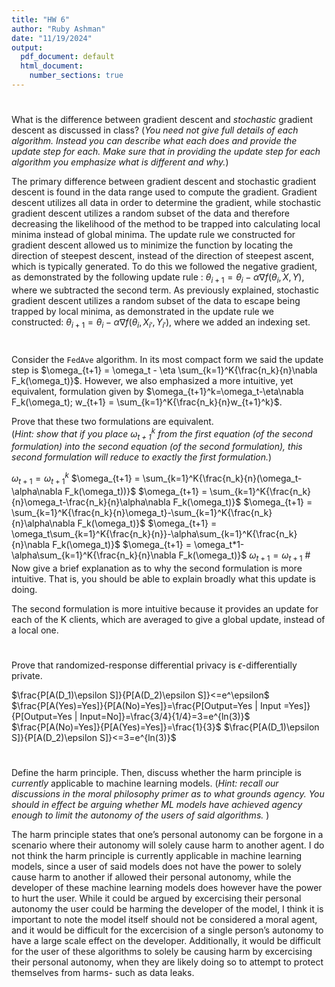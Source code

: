 ```yaml
---
title: "HW 6"
author: "Ruby Ashman"
date: "11/19/2024"
output:
  pdf_document: default
  html_document:
    number_sections: true
---
```


#
What is the difference between gradient descent and *stochastic* gradient descent as discussed in class?  (*You need not give full details of each algorithm.  Instead you can describe what each does and provide the update step for each.  Make sure that in providing the update step for each algorithm you emphasize what is different and why.*)

The primary difference between gradient descent and stochastic gradient descent is found in the data range used to compute the gradient. Gradient descent utilizes all data in order to determine the gradient, while stochastic gradient descent utilizes a random subset of the data and therefore decreasing the likelihood of the method to be trapped into calculating local minima instead of global minima. The update rule we constructed for gradient descent allowed us to minimize the function by locating the direction of steepest descent, instead of the direction of steepest ascent, which is typically generated. To do this we followed the negative gradient, as demonstrated by the following update rule : $\theta_{i+1} = \theta_i - \alpha\nabla f(\theta_i, X, Y)$, where we subtracted the second term. As previously explained, stochastic gradient descent utilizes a random subset of the data to escape being trapped by local minima, as demonstrated in the update rule we constructed: $\theta_{i+1} = \theta_i - \alpha\nabla f(\theta_i, X_{i'}, Y_{i'})$, where we added an indexing set. 

#
Consider the `FedAve` algorithm.  In its most compact form we said the update step is $\omega_{t+1} = \omega_t - \eta \sum_{k=1}^K{\frac{n_k}{n}\nabla F_k(\omega_t)}$.  However, we also emphasized a more intuitive, yet equivalent, formulation given by $\omega_{t+1}^k=\omega_t-\eta\nabla F_k(\omega_t); w_{t+1} = \sum_{k=1}^K{\frac{n_k}{n}w_{t+1}^k}$.  

Prove that these two formulations are equivalent.  
(*Hint: show that if you place $\omega_{t+1}^k$ from the first equation (of the second formulation) into the second equation (of the second formulation), this second formulation will reduce to exactly the first formulation.*) 

$\omega_{t+1} =\omega_{t+1}^k$
$\omega_{t+1} = \sum_{k=1}^K{\frac{n_k}{n}(\omega_t-\alpha\nabla F_k(\omega_t))}$
$\omega_{t+1} = \sum_{k=1}^K{\frac{n_k}{n}\omega_t-\frac{n_k}{n}\alpha\nabla F_k(\omega_t)}$
$\omega_{t+1} = \sum_{k=1}^K{\frac{n_k}{n}\omega_t}-\sum_{k=1}^K{\frac{n_k}{n}\alpha\nabla F_k(\omega_t)}$
$\omega_{t+1} = \omega_t\sum_{k=1}^K{\frac{n_k}{n}}-\alpha\sum_{k=1}^K{\frac{n_k}{n}\nabla F_k(\omega_t)}$
$\omega_{t+1} = \omega_t*1-\alpha\sum_{k=1}^K{\frac{n_k}{n}\nabla F_k(\omega_t)}$
$\omega_{t+1} = \omega_{t+1}$
#
Now give a brief explanation as to why the second formulation is more intuitive.  That is, you should be able to explain broadly what this update is doing.  

The second formulation is more intuitive because it provides an update for each of the K clients, which are averaged to give a global update, instead of a local one.

# 
Prove that randomized-response differential privacy is $\epsilon$-differentially private.  

$\frac{P[A(D_1)\epsilon S]}{P[A(D_2)\epsilon S]}<=e^\epsilon$
$\frac{P[A(Yes)=Yes]}{P[A(No)=Yes]}=\frac{P[Output=Yes | Input =Yes]}{P[Output=Yes | Input=No]}=\frac{3/4}{1/4}=3=e^{ln(3)}$
$\frac{P[A(No)=Yes]}{P[A(Yes)=Yes]}=\frac{1}{3}$
$\frac{P[A(D_1)\epsilon S]}{P[A(D_2)\epsilon S]}<=3=e^{ln(3)}$

# 
Define the harm principle.  Then, discuss whether the harm principle is *currently* applicable to machine learning models.  (*Hint: recall our discussions in the moral philosophy primer as to what grounds agency.  You should in effect be arguing whether ML models have achieved agency enough to limit the autonomy of the users of said algorithms.* )

The harm principle states that one's personal autonomy can be forgone in a scenario where their autonomy will solely cause harm to another agent. I do not think the harm principle is currently applicable in machine learning models, since a user of said models does not have the power to solely cause harm to another if allowed their personal autonomy, while the developer of these machine learning models does however have the power to hurt the user. While it could be argued by excercising their personal autonomy the user could be harming the developer of the model, I think it is important to note the model itself should not be considered a moral agent, and it would be difficult for the excercision of a single person's autonomy to have a large scale effect on the developer. Additionally, it would be difficult for the user of these algorithms to solely be causing harm by excercising their personal autonomy, when they are likely doing so to attempt to protect themselves from harms- such as data leaks. 



